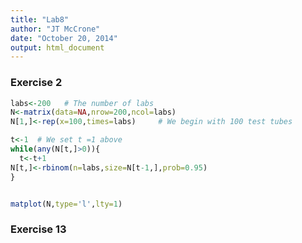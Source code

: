 ```yaml
---
title: "Lab8"
author: "JT McCrone"
date: "October 20, 2014"
output: html_document
---
```



### Exercise 2
```r
labs<-200   # The number of labs
N<-matrix(data=NA,nrow=200,ncol=labs)
N[1,]<-rep(x=100,times=labs)     # We begin with 100 test tubes

t<-1  # We set t =1 above
while(any(N[t,]>0)){
  t<-t+1
N[t,]<-rbinom(n=labs,size=N[t-1,],prob=0.95)
}


matplot(N,type='l',lty=1)
```
### Exercise 13 